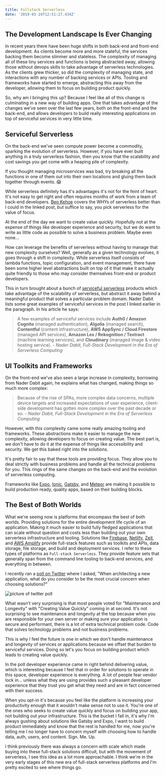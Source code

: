 ```yaml
---
title: Fullstack Serverless
date: '2019-03-24T12:51:27.434Z'
---
```


## The Development Landscape Is Ever Changing

In recent years there have been huge shifts in both back-end and front-end development. As clients become more and more stateful, the services backing them become slimmer and stateless. The complexity of managing all of these tiny services and functions is being abstracted away, allowing those without devops skills to take advantage of serverless technologies. As the clients grew thicker, so did the complexity of managing state, and interactions with any number of backing services or APIs. Tooling and frameworks have started to emerge, abstracting this away from the developer, allowing them to focus on building product quickly.

So, why am I bringing this up? Because I feel like all of this change is culminating in a new way of building apps. One that takes advantage of the changes we’ve seen over the last few years, both on the front-end and the back-end, and allows developers to build really interesting applications on top of serviceful services in very little time.

## Serviceful Serverless

On the back-end we've seen compute power become a commodity, sparking the evolution of serverless. However, if you have ever built anything in a truly serverless fashion, then you know that the scalability and cost savings you get come with a heaping pile of complexity.

If you thought managing microservices was bad, try breaking all the functions in one of them out into their own locations and gluing them back together through events. 😱

While serverless definitely has it's advantages it's not for the feint of heart. It's not easy to get right and often requires months of work from a team of back-end developers. [Ben Kehoe](https://read.acloud.guru/serverless-is-a-state-of-mind-717ef2088b42) covers the WHYs of serverless better than I could in the linked post, but suffice to say, you pick serverless for the value of focus.

At the end of the day we want to create value quickly. Hopefully not at the expense of things like developer experience and security, but we do want to write as little code as possible to solve a business problem. Maybe even none...

How can leverage the benefits of serverless without having to manage that new complexity ourselves? Well, generally as a given technology evolves, it goes through a shift in complexity. While serverless itself consists of lambda functions, topic configuration, and event management, there have been some higher level abstractions built on top of it that make it actually quite friendly to those who may consider themselves front-end or product developers.

This in turn brought about a bunch of [serviceful serverless](https://medium.com/@dabit3/full-stack-development-in-the-era-of-serverless-computing-c1e49bba8580) products which take advantage of the scalability of serverless, but abstract it away behind a meaningful product that solves a particular problem domain. Nader Dabit lists some great examples of serviceful services in the post I linked earlier in the paragraph. In his article he says:

> A few examples of serviceful services include **Auth0 / Amazon Cognito** (managed authentication), **Algolia** (managed search), **Contentful** (content infrastructure), **AWS AppSync / Cloud Firestore** (managed API services), **Amazon Lex / Rekognition / Textract** (machine learning services), and **Cloudinary** (managed image & video hosting service). - _Nader Dabit, Full-Stack Development in the Era of Serverless Computing_

## UI Toolkits and Frameworks

On the front-end we've also seen a large increase in complexity, borrowing from Nader Dabit again, he explains what has changed, making things so much more complex:

> Because of the rise of SPAs, more complex data concerns, multiple device targets and increased expectations of user experience, client-side development has gotten more complex over the past decade or so. - _Nader Dabit, Full-Stack Development in the Era of Serverless Computing_

However, with this complexity came some really amazing tooling and frameworks. These abstractions make it easier to manage the new complexity, allowing developers to focus on creating value. The best part is, we don't have to do it at the expense of things like accessibility and security. We get this baked right into the solutions.

It's pretty fair to say that these tools are providing focus. They allow you to deal strictly with business problems and handle all the technical problems for you. This rings of the same changes on the back-end and the evolution of serverless computing.

Frameworks like [Expo](https://expo.io/), [Ionic](https://ionicframework.com/), [Gatsby](https://www.gatsbyjs.org/), and [Meteor](https://www.meteor.com/) are making it possible to build production ready, quality apps, based on their building blocks.

## The Best of Both Worlds

What we're seeing now is platforms that encompass the best of both worlds. Providing solutions for the entire development life cycle of an application. Making it much easier to build fully fledged applications that can scale without question and costs less than building out your own serverless infrastructure and tooling. Solutions like [Firebase](), [Netlify](), [Zeit](), and [AWS Amplify]() provide full-stack features such as toolkits and APIs, data storage, file storage, and build and deployment services. I refer to these types of platforms as `Full-stack Serverless`. They provide feature sets that generally span from the command line tooling to back-end services, and everything in between.

I recently ran a [poll on Twitter](https://twitter.com/kurtiskemple/status/1109126793938767872) where I asked, "When architecting a new application, what do you consider to be the most crucial concern when choosing solutions?"

![picture of twitter poll](./twitter-poll.png)

What wasn't very surprising is that most people voted for "Maintenance and Longevity" with "Creating Value Quickly" coming in at second. It's not surprising to see maintenance and longevity at the top because when you are responsible for your own server or making sure your application is secure and performant, there is a lot of extra technical problem code. Code that solves technology problems and not business problems.

This is why I feel the future is one in which we don't handle maintenance and longevity of services or applications because we offset that burden to serviceful services. Doing so let's you focus on building product which leads to creating value quickly.

In the poll developer experience came in right behind delivering value, which is interesting because I feel that in order for solutions to operate in this space, developer experience is everything. A lot of people fear vendor lock in... unless what they are using provides such a pleasant developer experience that they trust you get what they need and are in fact concerned with their success.

When you opt-in it's because you feel like the platform is increasing your productivity enough that it wouldn't make sense not to use it. You're one of the ones who seeks to create value quickly and focus on building your app, not building out your infrastructure. This is the bucket I fall in, it's why I'm always gushing about solutions like Gatsby and Expo, I want to build product immediately and know that the rest is handled for me, now you're telling me I no longer have to concern myself with choosing how to handle data, auth, users, and content. Sign. Me. Up.

I think previously there was always a concern with scale which made buying into these full-stack solutions difficult, but with the movement of serverless, I see this idea as a lot more approachable. I think we're in the very early stages of this new era of full-stack serverless platforms and I'm pretty excited to see where things go.
